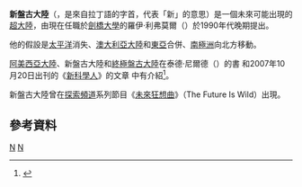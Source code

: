 '''新盤古大陸'''（'''{{lang|en|Novopangea}}'''，{{lang|la|Novo-}}是來自拉丁語的字首，代表「新」的意思）是一個未來可能出現的[[超大陸|超大陸]]，由現在任職於[[劍橋大學|劍橋大學]]的羅伊·利弗莫爾（{{lang|en|Roy Livermore}}）於1990年代晚期提出。

他的假設是[[太平洋|太平洋]]消失、[[澳大利亞大陸|澳大利亞大陸]]和[[東亞|東亞]]合併、[[南極洲|南極洲]]向北方移動。

[[阿美西亞大陸|阿美西亞大陸]]、新盤古大陸和[[終極盤古大陸|終極盤古大陸]]在泰德·尼爾德（{{lang|en|Ted Nield}}）的書 ''{{lang|en|Supercontinent}}'' 和2007年10月20日出刊的《[[新科學人|新科學人]]》的文章 {{lang|en|"Pangaea, the comeback"}} 中有介紹<ref name="williams_nield">{{cite news |author=Williams, Caroline; Nield, Ted |title=Pangaea, the comeback |work=NewScientist |date=2007-10-20 |url=http://www.science.org.au/nova/newscientist/104ns_011.htm |accessdate=2009-08-28 |deadurl=yes |archiveurl=https://web.archive.org/web/20080413162401/http://www.science.org.au/nova/newscientist/104ns_011.htm |archivedate=2008-04-13 }}</ref>。

新盤古大陸曾在[[探索頻道|探索頻道]]系列節目《[[未來狂想曲|未來狂想曲]]》（{{lang|en|}}The Future Is Wild）出現。

==參考資料==
{{reflist}}

{{洲|state=uncollapsed}}
{{geog-stub}}
[[Category:理論上的大陸|N]]
[[Category:超大陸|N]]